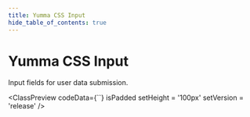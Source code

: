 ```yaml
---
title: Yumma CSS Input
hide_table_of_contents: true
---
```



# Yumma CSS Input

Input fields for user data submission.

<ClassPreview
  codeData={``}
  isPadded
  setHeight = '100px'
  setVersion = 'release'
/>